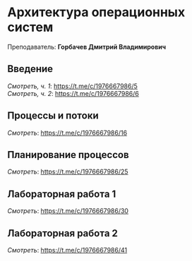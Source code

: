 ﻿# Архитектура операционных систем

Преподаватель: **Горбачев Дмитрий Владимирович**

## Введение

*Смотреть, ч. 1*: https://t.me/c/1976667986/5 \
*Смотреть, ч. 2*: https://t.me/c/1976667986/6

## Процессы и потоки

*Смотреть*: https://t.me/c/1976667986/16

## Планирование процессов

*Смотреть*: https://t.me/c/1976667986/25

## Лабораторная работа 1

*Смотреть*: https://t.me/c/1976667986/30

## Лабораторная работа 2

*Смотреть*: https://t.me/c/1976667986/41